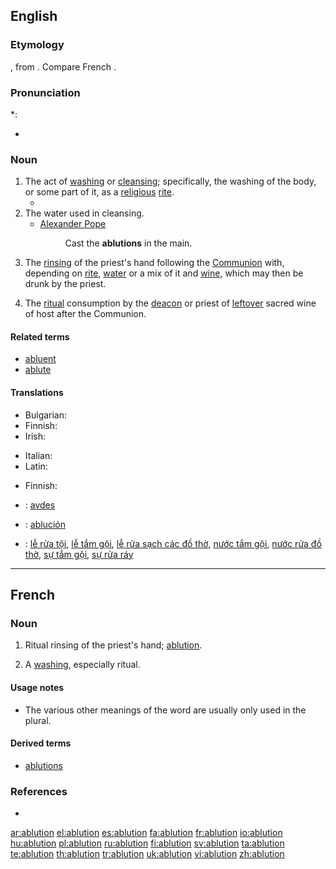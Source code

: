 ==English==

===Etymology===
{{etyl|la}} {{term|ablutio|ablūtiō|washing, cleansing, ablution|lang=la}}, from {{term|abluo|abluō|I wash away|lang=la}}.  Compare French {{term|ablution|lang=fr}}.

===Pronunciation===
*: {{rhymes|uːʃən}}
* {{audio|en-us-ablution.ogg|Audio (US)}}

===Noun===
{{en-noun}}

# The act of [[washing]] or [[cleansing]]; specifically, the washing of the body, or some part of it, as a [[religious]] [[rite]].
#* {{quote-book|year=1835|author=[[s:Author:William Gilmore Simms|William Gilmore Simms]]|title=[[s:The Partisan|The Partisan]]|publisher=Harper|section=[[s:The Partisan/II|Chapter II]]|page=[[s:Page:The Partisan, v1.djvu/26|25]]|passage=He followed the steps of Bella, who soon conducted him to his chamber, and left him to those '''ablutions''' which a long ride along a sandy road had rendered particularly necessary.}}
# The water used in cleansing.
#* [[w:Alexander Pope|Alexander Pope]]
#*: Cast the '''ablutions''' in the main.
# {{context|Western|_|Christianity}} The [[rinse|rinsing]] of the priest's hand following the [[Communion]] with, depending on [[rite]], [[water]] or a mix of it and [[wine]], which may then be drunk by the priest.
# {{context|Orthodox|_|Christianity}} The [[ritual]] consumption by the [[deacon]] or priest of [[leftover]] sacred wine of host after the Communion.

====Related terms====
* [[abluent]]
* [[ablute]]

====Translations====
{{trans-top|the act of washing or cleansing}}
* Bulgarian: {{t|bg|промивка|sc=Cyrl}}
* Finnish: {{t|fi|peseytyminen}}
* Irish: {{t+|ga|ionladh|m|xs=Irish}}
{{trans-mid}}
* Italian: {{t+|it|abluzione|f}}
* Latin: {{t|la|ablutio|f|alt=ablūtiō}}
{{trans-bottom}}

{{trans-top|the water used in cleansing}}
* Finnish: {{t-|fi|pesuvesi}}
{{trans-mid}}
{{trans-bottom}}

{{trans-top|Roman Catholic Church: a small quantity of wine and water}}
{{trans-mid}}
{{trans-bottom}}

{{checktrans-top}}
* {{ttbc|Albanian}}: [[avdes]]
* {{ttbc|Spanish}}: [[ablución]] {{f}}
* {{ttbc|Vietnamese}}: [[lễ rửa tội]], [[lễ tắm gội]], [[lễ rửa sạch các đồ thờ]], [[nước tắm gội]], [[nước rửa đồ thờ]], [[sự tắm gội]], [[sự rửa ráy]]
{{checktrans-bottom}}

----

==French==

===Noun===
{{fr-noun|f}}

# {{context|Western|_|Christianity|lang=fr}} Ritual rinsing of the priest's hand; [[#English|ablution]].
# {{rare}} A [[washing]], especially ritual.

====Usage notes====
* The various other meanings of the word are usually only used in the plural.

====Derived terms====
* [[ablutions]]

===References===
* {{R:1913}}

[[ar:ablution]]
[[el:ablution]]
[[es:ablution]]
[[fa:ablution]]
[[fr:ablution]]
[[io:ablution]]
[[hu:ablution]]
[[pl:ablution]]
[[ru:ablution]]
[[fi:ablution]]
[[sv:ablution]]
[[ta:ablution]]
[[te:ablution]]
[[th:ablution]]
[[tr:ablution]]
[[uk:ablution]]
[[vi:ablution]]
[[zh:ablution]]